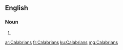 ==English==

===Noun===
{{head|en|plural}}

# {{plural of|Calabrian|lang=en}}

[[ar:Calabrians]]
[[fr:Calabrians]]
[[ku:Calabrians]]
[[mg:Calabrians]]